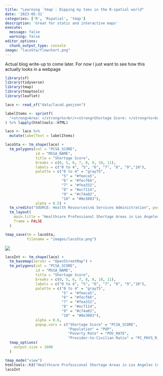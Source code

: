 ```yaml
---
title: "Learning `tmap`: Dipping my toes in the R-spatial world"
date: '2023-05-31'
categories: ['R', 'Rspatial', 'tmap']
description: 'Great for static and interactive maps'
execute: 
  message: false
  warning: false
editor_options: 
  chunk_output_type: console
image: "lacoSta/flowchart.png"
---
```


Actual blog write-up to come later. For now I just want to see how this actually looks in a webpage

```r
library(sf)
library(tidyverse)
library(tmap)
library(tmaptools)
library(leaflet)

laco <- read_sf("data/lacoG.geojson")

labelItems <- sprintf(
  "<strong>Area: </strong>%s<br/><strong>Shortage Score: </strong>%s<br/><strong>Population: </strong>%s<br/><strong>Pop. Under Poverty Line: </strong>%s<br/><strong>Provider-to-Civilian Ratio: </strong>%s<br/>",laco$MSSA_NAME, laco$PCSA_SCORE, laco$POP, laco$POV_RATE, laco$PC_PHYS_R_CIV
) %>% lapply(htmltools::HTML)

laco <- laco %>%
  mutate(labelText = labelItems)

lacoSta <- tm_shape(laco) +
  tm_polygons(col = "PCSA_SCORE",
              id = "MSSA_NAME",
              title = "Shortage Score",
              breaks = c(0, 5, 6, 7, 8, 9, 10, 11), 
              labels = c("0 to 4", "5", "6", "7", "8", "9","10"),
              palette = c("0 to 4" = "gray75",
                          "5" = "#feeca5",
                          "6" = "#fecf66",
                          "7" = "#fea332",
                          "8" = "#ec7114",
                          "9" = "#c74a02",
                          "10" = "#8e3003"),
              alpha = 0.5) +
  tm_credits("SOURCE: Health Resources\n& Services Administration", position = c("right", "bottom")) +
  tm_layout(
    main.title = "Healthcare Professional Shortage Areas in Los Angeles County",
    frame = FALSE
  )

tmap_save(tm = lacoSta, 
          filename = "images/lacoSta.png")
```

![](images/lacoSta.png)

```r
lacoInt <- tm_shape(laco) +
  tm_basemap(server = "OpenStreetMap") +
  tm_polygons(col = "PCSA_SCORE",
              id = "MSSA_NAME",
              title = "Shortage Score",
              breaks = c(0, 5, 6, 7, 8, 9, 10, 11), 
              labels = c("0 to 4", "5", "6", "7", "8", "9","10"),
              palette = c("0 to 4" = "gray75",
                          "5" = "#feeca5",
                          "6" = "#fecf66",
                          "7" = "#fea332",
                          "8" = "#ec7114",
                          "9" = "#c74a02",
                          "10" = "#8e3003"),
              alpha = 0.6,
              popup.vars = c("Shortage Score" = "PCSA_SCORE", 
                             "Population" = "POP", 
                             "Poverty Rate" = "POV_RATE", 
                             "Provider-to-Civilian Ratio" = "PC_PHYS_R_CIV")) +
  tmap_options(
    output.size = 1600
  ) 

tmap_mode("view")
htmltools::h3("Healthcare Professional Shortage Areas in Los Angeles County")
lacoInt
```
